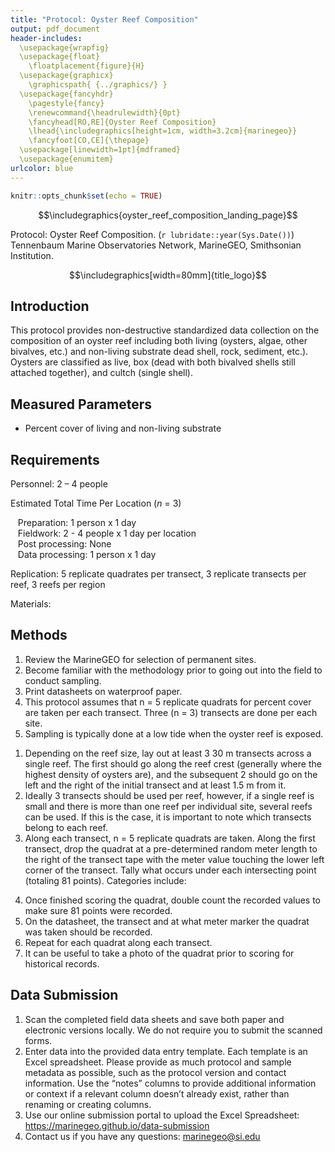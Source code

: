 ```yaml
---
title: "Protocol: Oyster Reef Composition"
output: pdf_document
header-includes:
  \usepackage{wrapfig}
  \usepackage{float}
    \floatplacement{figure}{H}
  \usepackage{graphicx}
    \graphicspath{ {../graphics/} }
  \usepackage{fancyhdr}
    \pagestyle{fancy}
    \renewcommand{\headrulewidth}{0pt}
    \fancyhead[RO,RE]{Oyster Reef Composition}
    \lhead{\includegraphics[height=1cm, width=3.2cm]{marinegeo}}
    \fancyfoot[CO,CE]{\thepage}
  \usepackage[linewidth=1pt]{mdframed}
  \usepackage{enumitem}
urlcolor: blue
---
```



```r
knitr::opts_chunk$set(echo = TRUE)
```

\noindent\rule{\textwidth}{0.4pt}

$$\includegraphics{oyster_reef_composition_landing_page}$$

\underline{How to cite this work:} Protocol: Oyster Reef Composition. (`r lubridate::year(Sys.Date())`) Tennenbaum Marine Observatories Network, MarineGEO, Smithsonian Institution.

\vspace{\baselineskip}

$$\includegraphics[width=80mm]{title_logo}$$

\thispagestyle{empty}
\clearpage
\pagenumbering{arabic}

\noindent\rule{\textwidth}{0.4pt}

## Introduction

This protocol provides non-destructive standardized data collection on the composition of an oyster reef including both living (oysters, algae, other bivalves, etc.) and non-living substrate dead shell, rock, sediment, etc.).  Oysters are classified as live, box (dead with both bivalved shells still attached together), and cultch (single shell).

\noindent\rule{\textwidth}{0.4pt}

## Measured Parameters

*	Percent cover of living and non-living substrate 

## Requirements 

Personnel: 2 – 4 people

Estimated Total Time Per Location (*n* = 3)

|    Preparation: 1 person x 1 day
|    Fieldwork: 2 - 4 people x 1 day per location
|    Post processing: None
|    Data processing: 1 person x 1 day 

Replication: 5 replicate quadrates per transect, 3 replicate transects per reef, 3 reefs per region 

Materials:

\underline{Fieldwork:}
\renewcommand{\labelitemi}{$\square$}
\setlength{\parskip}{0.1em}
\begin{itemize}
  \item 81-point PVC quadrat (1x1m)
  \item 30 m transect tape (3)
  \item Camera
  \item Oyster reef composition data sheets
\end{itemize}

\noindent\rule{\textwidth}{0.4pt}

## Methods

\underline{Preparation:}

1.  Review the MarineGEO \underline{Oyster Reef Habitat Survey Design} for selection of permanent sites.
2.  Become familiar with the methodology prior to going out into the field to conduct sampling.
3.  Print datasheets on waterproof paper.
4.  This protocol assumes that n = 5 replicate quadrats for percent cover are taken per each transect.  Three (n = 3) transects are done per each site.
5.  Sampling is typically done at a low tide when the oyster reef is exposed.

\vspace{\baselineskip}

\underline{Fieldwork:}

1.  Depending on the reef size, lay out at least 3 30 m transects across a single reef.  The first should go along the reef crest (generally where the highest density of oysters are), and the subsequent 2 should go on the left and the right of the initial transect and at least 1.5 m from it.
2.  Ideally 3 transects should be used per reef, however, if a single reef is small and there is more than one reef per individual site, several reefs can be used.  If this is the case, it is important to note which transects belong to each reef.
3.  Along each transect, n = 5 replicate quadrats are taken.  Along the first transect, drop the quadrat at a pre-determined random meter length to the right of the transect tape with the meter value touching the lower left corner of the transect.  Tally what occurs under each intersecting point (totaling 81 points). Categories include:

\renewcommand{\labelitemi}{$\bullet$}
\setlength{\parskip}{0.1em}
\begin{itemize}
  \setlength{\itemindent}{2em}
  \item Live oyster
  \item Box oyster (dead with both shells still attached)
  \item Cultch (dead with only single shell remaining)
  \item Sediment
  \item Algae
  \item Rock
  \item Any other groups using lowest taxonomic classification as possible
\end{itemize}

4.  Once finished scoring the quadrat, double count the recorded values to make sure 81 points were recorded.
5.  On the datasheet, the transect and at what meter marker the quadrat was taken should be recorded.
6.  Repeat for each quadrat along each transect.
7.  It can be useful to take a photo of the quadrat prior to scoring for historical records.

\noindent\rule{\textwidth}{0.4pt}

## Data Submission

1. Scan the completed field data sheets and save both paper and electronic versions locally. We do not require you to submit the scanned forms.
2. Enter data into the provided data entry template. Each template is an Excel spreadsheet. Please provide as much protocol and sample metadata as possible, such as the protocol version and contact information. Use the “notes” columns to provide additional information or context if a relevant column doesn’t already exist, rather than renaming or creating columns.
3. Use our online submission portal to upload the Excel Spreadsheet: [https://marinegeo.github.io/data-submission](https://marinegeo.github.io/data-submission)
4. Contact us if you have any questions: [marinegeo@si.edu](mailto:marinegeo@si.edu)